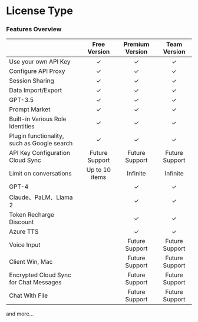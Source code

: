# License Type

### Features Overview

|                                             |  Free Version  | Premium Version |  Team Version  |
| ------------------------------------------- | :------------: | :-------------: | :------------: |
| Use your own API Key                        |       ✓        |        ✓        |       ✓        |
| Configure API Proxy                         |       ✓        |        ✓        |       ✓        |
| Session Sharing                             |       ✓        |        ✓        |       ✓        |
| Data Import/Export                          |       ✓        |        ✓        |       ✓        |
| GPT-3.5                                     |       ✓        |        ✓        |       ✓        |
| Prompt Market                               |       ✓        |        ✓        |       ✓        |
| Built-in Various Role Identities            |       ✓        |        ✓        |       ✓        |
| Plugin functionality, such as Google search |       ✓        |        ✓        |       ✓        |
| API Key Configuration Cloud Sync            | Future Support | Future Support  | Future Support |
| Limit on conversations                      | Up to 10 items |    Infinite     |    Infinite    |
| GPT-4                                       |                |        ✓        |       ✓        |
| Claude、PaLM、Llama 2                       |                |        ✓        |       ✓        |
| Token Recharge Discount                     |                |        ✓        |       ✓        |
| Azure TTS                                   |                |        ✓        |       ✓        |
| Voice Input                                 |                | Future Support  | Future Support |
| Client Win, Mac                             |                | Future Support  | Future Support |
| Encrypted Cloud Sync for Chat Messages      |                | Future Support  | Future Support |
| Chat With File                              |                | Future Support  | Future Support |

and more...
